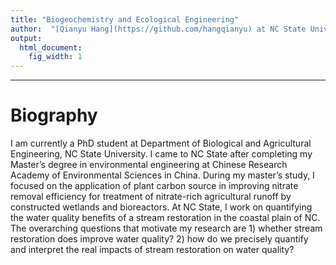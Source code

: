 ```yaml
---
title: "Biogeochemistry and Ecological Engineering"
author:  "[Qianyu Hang](https://github.com/hangqianyu) at NC State University, May 2, 2018"
output:
  html_document:
    fig_width: 1
---
```


----

# Biography
I am currently a PhD student at Department of Biological and Agricultural Engineering, NC State University. I came to NC State after completing my Master’s degree in environmental engineering at Chinese Research Academy of Environmental Sciences in China. During my master’s study, I focused on the application of plant carbon source in improving nitrate removal efficiency for treatment of nitrate-rich agricultural runoff by constructed wetlands and bioreactors. At NC State, I work on quantifying the water quality benefits of a stream restoration in the coastal plain of NC. The overarching questions that motivate my research are 1) whether stream restoration does improve water quality? 2) how do we precisely quantify and interpret the real impacts of stream restoration on water quality?



